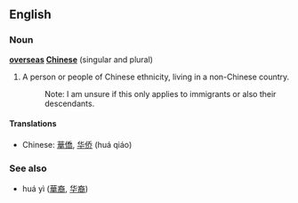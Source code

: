 ==English==
===Noun===
'''[[overseas]] [[Chinese]]''' (singular and plural)<!-- yes, it actually is idiomatic -->

# A person or people of Chinese ethnicity, living in a non-Chinese country.
#:Note: I am unsure if this only applies to immigrants or also their descendants.

====Translations====
*Chinese: [[華僑]], [[华侨]] (huá qiáo)

===See also===
*huá yì ([[華裔]], [[华裔]])